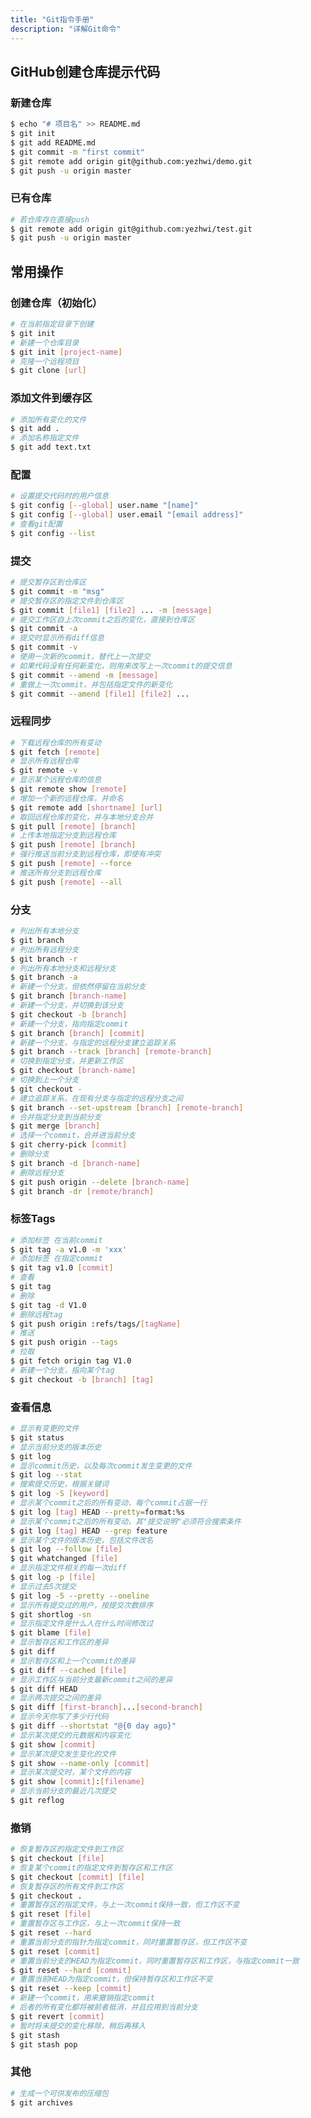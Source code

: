 ```yaml
---
title: "Git指令手册"
description: "详解Git命令"
---
```


## GitHub创建仓库提示代码
### 新建仓库
```bash
$ echo "# 项目名" >> README.md
$ git init
$ git add README.md
$ git commit -m "first commit"
$ git remote add origin git@github.com:yezhwi/demo.git
$ git push -u origin master
```

### 已有仓库
```bash
# 若仓库存在直接push
$ git remote add origin git@github.com:yezhwi/test.git
$ git push -u origin master
```

## 常用操作
### 创建仓库（初始化）
```bash
# 在当前指定目录下创建
$ git init
# 新建一个仓库目录
$ git init [project-name]
# 克隆一个远程项目
$ git clone [url]
```    

### 添加文件到缓存区
```bash
# 添加所有变化的文件
$ git add .
# 添加名称指定文件
$ git add text.txt
```

### 配置
```bash
# 设置提交代码时的用户信息
$ git config [--global] user.name "[name]"
$ git config [--global] user.email "[email address]"
# 查看git配置
$ git config --list
```    
    
### 提交
```bash
# 提交暂存区到仓库区
$ git commit -m "msg"
# 提交暂存区的指定文件到仓库区
$ git commit [file1] [file2] ... -m [message]
# 提交工作区自上次commit之后的变化，直接到仓库区
$ git commit -a
# 提交时显示所有diff信息
$ git commit -v
# 使用一次新的commit，替代上一次提交
# 如果代码没有任何新变化，则用来改写上一次commit的提交信息
$ git commit --amend -m [message]
# 重做上一次commit，并包括指定文件的新变化
$ git commit --amend [file1] [file2] ...
```

### 远程同步
```bash
# 下载远程仓库的所有变动
$ git fetch [remote]
# 显示所有远程仓库
$ git remote -v
# 显示某个远程仓库的信息
$ git remote show [remote]
# 增加一个新的远程仓库，并命名
$ git remote add [shortname] [url]
# 取回远程仓库的变化，并与本地分支合并
$ git pull [remote] [branch]
# 上传本地指定分支到远程仓库
$ git push [remote] [branch]
# 强行推送当前分支到远程仓库，即使有冲突
$ git push [remote] --force
# 推送所有分支到远程仓库
$ git push [remote] --all
```
    
### 分支
```bash
# 列出所有本地分支
$ git branch
# 列出所有远程分支
$ git branch -r
# 列出所有本地分支和远程分支
$ git branch -a
# 新建一个分支，但依然停留在当前分支
$ git branch [branch-name]
# 新建一个分支，并切换到该分支
$ git checkout -b [branch]
# 新建一个分支，指向指定commit
$ git branch [branch] [commit]
# 新建一个分支，与指定的远程分支建立追踪关系
$ git branch --track [branch] [remote-branch]
# 切换到指定分支，并更新工作区
$ git checkout [branch-name]
# 切换到上一个分支
$ git checkout -
# 建立追踪关系，在现有分支与指定的远程分支之间
$ git branch --set-upstream [branch] [remote-branch]
# 合并指定分支到当前分支
$ git merge [branch]
# 选择一个commit，合并进当前分支
$ git cherry-pick [commit]
# 删除分支
$ git branch -d [branch-name]
# 删除远程分支
$ git push origin --delete [branch-name]
$ git branch -dr [remote/branch]
```

### 标签Tags
```bash
# 添加标签 在当前commit
$ git tag -a v1.0 -m 'xxx' 
# 添加标签 在指定commit
$ git tag v1.0 [commit]
# 查看
$ git tag
# 删除
$ git tag -d V1.0
# 删除远程tag
$ git push origin :refs/tags/[tagName]
# 推送
$ git push origin --tags
# 拉取
$ git fetch origin tag V1.0
# 新建一个分支，指向某个tag
$ git checkout -b [branch] [tag]
```

### 查看信息
```bash
# 显示有变更的文件
$ git status
# 显示当前分支的版本历史
$ git log
# 显示commit历史，以及每次commit发生变更的文件
$ git log --stat
# 搜索提交历史，根据关键词
$ git log -S [keyword]
# 显示某个commit之后的所有变动，每个commit占据一行
$ git log [tag] HEAD --pretty=format:%s
# 显示某个commit之后的所有变动，其"提交说明"必须符合搜索条件
$ git log [tag] HEAD --grep feature
# 显示某个文件的版本历史，包括文件改名
$ git log --follow [file]
$ git whatchanged [file]
# 显示指定文件相关的每一次diff
$ git log -p [file]
# 显示过去5次提交
$ git log -5 --pretty --oneline
# 显示所有提交过的用户，按提交次数排序
$ git shortlog -sn
# 显示指定文件是什么人在什么时间修改过
$ git blame [file]
# 显示暂存区和工作区的差异
$ git diff
# 显示暂存区和上一个commit的差异
$ git diff --cached [file]
# 显示工作区与当前分支最新commit之间的差异
$ git diff HEAD
# 显示两次提交之间的差异
$ git diff [first-branch]...[second-branch]
# 显示今天你写了多少行代码
$ git diff --shortstat "@{0 day ago}"
# 显示某次提交的元数据和内容变化
$ git show [commit]
# 显示某次提交发生变化的文件
$ git show --name-only [commit]
# 显示某次提交时，某个文件的内容
$ git show [commit]:[filename]
# 显示当前分支的最近几次提交
$ git reflog
```    
### 撤销
```bash    
# 恢复暂存区的指定文件到工作区
$ git checkout [file]
# 恢复某个commit的指定文件到暂存区和工作区
$ git checkout [commit] [file]
# 恢复暂存区的所有文件到工作区
$ git checkout .
# 重置暂存区的指定文件，与上一次commit保持一致，但工作区不变
$ git reset [file]
# 重置暂存区与工作区，与上一次commit保持一致
$ git reset --hard
# 重置当前分支的指针为指定commit，同时重置暂存区，但工作区不变
$ git reset [commit]
# 重置当前分支的HEAD为指定commit，同时重置暂存区和工作区，与指定commit一致
$ git reset --hard [commit]
# 重置当前HEAD为指定commit，但保持暂存区和工作区不变
$ git reset --keep [commit]
# 新建一个commit，用来撤销指定commit
# 后者的所有变化都将被前者抵消，并且应用到当前分支
$ git revert [commit]
# 暂时将未提交的变化移除，稍后再移入
$ git stash
$ git stash pop
```    
### 其他
```bash
# 生成一个可供发布的压缩包
$ git archives
```